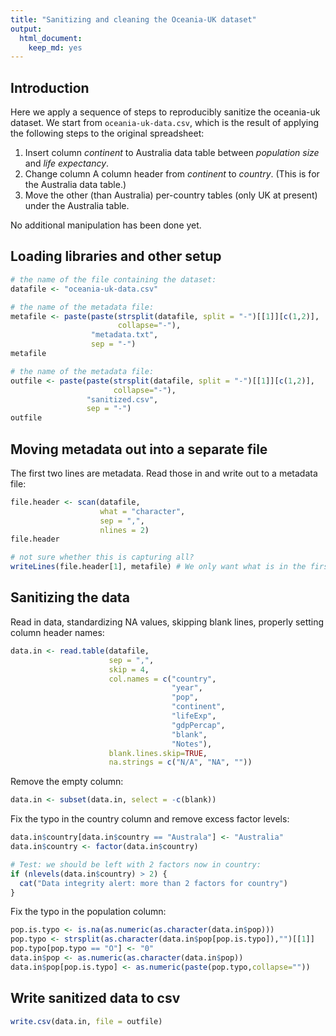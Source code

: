 ```yaml
---
title: "Sanitizing and cleaning the Oceania-UK dataset"
output:
  html_document:
    keep_md: yes
---
```


## Introduction

Here we apply a sequence of steps to reproducibly sanitize the oceania-uk dataset. We start from `oceania-uk-data.csv`, which is the result of applying the following steps to the original spreadsheet:

1. Insert column _continent_ to Australia data table between _population size_ and _life expectancy_.
2. Change column A column header from _continent_ to _country_. (This is for the Australia data table.)
3. Move the other (than Australia) per-country tables (only UK at present) under the Australia table.

No additional manipulation has been done yet.

## Loading libraries and other setup

```r
# the name of the file containing the dataset:
datafile <- "oceania-uk-data.csv"

# the name of the metadata file:
metafile <- paste(paste(strsplit(datafile, split = "-")[[1]][c(1,2)],
                        collapse="-"),
                  "metadata.txt",
                  sep = "-")
metafile

# the name of the metadata file:
outfile <- paste(paste(strsplit(datafile, split = "-")[[1]][c(1,2)],
                       collapse="-"),
                 "sanitized.csv",
                 sep = "-")
outfile
```

## Moving metadata out into a separate file

The first two lines are metadata. Read those in and write out to a metadata file:

```r
file.header <- scan(datafile, 
                    what = "character", 
                    sep = ",", 
                    nlines = 2)
file.header

# not sure whether this is capturing all?
writeLines(file.header[1], metafile) # We only want what is in the first cell
```

## Sanitizing the data

Read in data, standardizing NA values, skipping blank lines, properly setting column header names:

```r
data.in <- read.table(datafile, 
                      sep = ",", 
                      skip = 4, 
                      col.names = c("country", 
                                    "year", 
                                    "pop", 
                                    "continent", 
                                    "lifeExp", 
                                    "gdpPercap", 
                                    "blank", 
                                    "Notes"), 
                      blank.lines.skip=TRUE, 
                      na.strings = c("N/A", "NA", ""))
```

Remove the empty column:
```r
data.in <- subset(data.in, select = -c(blank))
```

Fix the typo in the country column and remove excess factor levels:
```r
data.in$country[data.in$country == "Australa"] <- "Australia"
data.in$country <- factor(data.in$country)

# Test: we should be left with 2 factors now in country:
if (nlevels(data.in$country) > 2) {
  cat("Data integrity alert: more than 2 factors for country")
}
```

Fix the typo in the population column:
```r
pop.is.typo <- is.na(as.numeric(as.character(data.in$pop)))
pop.typo <- strsplit(as.character(data.in$pop[pop.is.typo]),"")[[1]]
pop.typo[pop.typo == "O"] <- "0"
data.in$pop <- as.numeric(as.character(data.in$pop))
data.in$pop[pop.is.typo] <- as.numeric(paste(pop.typo,collapse=""))
```

## Write sanitized data to csv

```r
write.csv(data.in, file = outfile)
```
